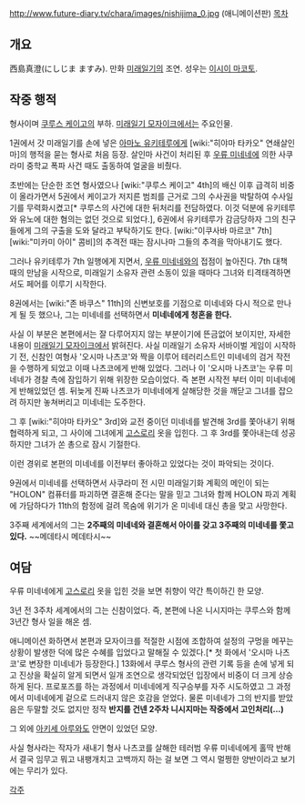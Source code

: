 http://www.future-diary.tv/chara/images/nishijima_0.jpg
(애니메이션판)
[[목차]]
== 개요 ==

西島真澄(にしじま ますみ). 만화 [[미래일기]]의 조연. 성우는 [[이시이 마코토]].

== 작중 행적 ==

형사이며 [[쿠루스 케이고]]의 부하. [[미래일기 모자이크]]에서는 주요인물.

1권에서 갓 미래일기를 손에 넣은 [[아마노 유키테루]]에게 [wiki:"히야마 타카오" 연쇄살인마]의 행적을 묻는 형사로 처음 등장. 살인마 사건이 처리된 후 [[우류 미네네]]에 의한 사쿠라미 중학교 폭파 사건 때도 출동하여 얼굴을 비췄다. 

초반에는 단순한 조연 형사였으나 [wiki:"쿠루스 케이고" 4th]의 배신 이후 급격히 비중이 올라가면서 5권에서 케이고가 저지른 범죄를 근거로 그의 수사권을 박탈하여 수사일기를 무력화시켰고[* 쿠루스의 사건에 대한 뒤처리를 전담하였다. 이것 덕분에 유키테루와 유노에 대한 혐의는 없던 것으로 되었다.], 6권에서 유키테루가 감금당하자 그의 친구들에게 그의 구출을 도와 달라고 부탁하기도 한다. [wiki:"이쿠사바 마르코" 7th] [wiki:"미카미 아이" 콤비]의 추격전 때는 잠시나마 그들의 추격을 막아내기도 했다.

그러나 유키테루가 7th 일행에게 지면서, [[우류 미네네]]와의 접점이 높아진다. 7th 대책 때의 만남을 시작으로, 미래일기 소유자 관련 소동이 있을 때마다 그녀와 티격태격하면서도 페어를 이루기 시작한다.

8권에서는 [wiki:"존 바쿠스" 11th]의 신변보호를 기점으로 미네네와 다시 적으로 만나게 될 듯 했으나, 그는 미네네를 선택하면서 '''미네네에게 청혼을 한다.'''

사실 이 부분은 본편에서는 잘 다루어지지 않는 부분이기에 뜬금없어 보이지만, 자세한 내용이 [[미래일기 모자이크]]에서 밝혀진다. 사실 미래일기 소유자 서바이벌 게임이 시작하기 전, 신참인 여형사 '오시마 나츠코'와 짝을 이루어 테러리스트인 미네네의 검거 작전을 수행하게 되었고 이때 나츠코에게 반해 있었다. 그러나 이 '오시마 나츠코'는 우류 미네네가 경찰 측에 잠입하기 위해 위장한 모습이었다. 즉 본편 시작전 부터 이미 미네네에게 반해있었던 셈. 뒤늦게 진짜 나츠코가 미네네에게 살해당한 것을 깨닫고 그녀를 잡으려 하지만 놓쳐버리고 미네네는 도주한다.

그 후 [wiki:"히야마 타카오" 3rd]와 교전 중이던 미네네를 발견해 3rd를 쫓아내기 위해 협력하게 되고, 그 사이에 그녀에게 [[고스로리]] 옷을 입힌다. 그 후 3rd를 쫓아내는데 성공하지만 그녀가 쏜 총으로 잠시 기절한다.

이런 경위로 본편의 미네네를 이전부터 좋아하고 있었다는 것이 파악되는 것이다.

9권에서 미네네를 선택하면서 사쿠라미 전 시민 미래일기화 계획의 메인이 되는 "HOLON" 컴퓨터를 파괴하면 결혼해 준다는 말을 믿고 그녀와 함께 HOLON 파괴 계획에 가담하다가 11th의 함정에 걸려 목숨에 위기가 온 미네네 대신 총을 맞고 사망한다.

3주째 세계에서의 그는 '''2주째의 미네네와 결혼해서 아이를 갖고 3주째의 미네네를 쫓고 있다.''' ~~메데타시 메데타시~~
== 여담 ==
우류 미네네에게 [[고스로리]] 옷을 입힌 것을 보면 취향이 약간 특이하긴 한 모양.

3년 전 3주차 세계에서의 그는 신참이었다. 즉, 본편에 나온 니시지마는 쿠루스와 함께 3년간 형사 일을 해온 셈.

애니메이션 화하면서 본편과 모자이크를 적절한 시점에 조합하여 설정의 구멍을 메꾸는 상황이 발생한 덕에 많은 수혜를 입었다고 말해질 수 있겠다.[* 첫 화에서 '오시마 나츠코'로 변장한 미네네가 등장한다.] 13화에서 쿠루스 형사의 관련 기록 등을 손에 넣게 되고 진상을 확실히 알게 되면서 일개 조연으로 생각되었던 입장에서 비중이 더 크게 상승하게 된다. 프로포즈를 하는 과정에서 미네네에게 직구승부를 자주 시도하였고 그 과정에서 미네네에게 겉으로 드러내지 않은 호감을 얻었다. 물론 미네네가 그의 반지를 받았음은 두말할 것도 없지만 정작 '''반지를 건넨 2주차 니시지마는 작중에서 고인처리(…)'''

그 외에 [[아키세 아루]]와도 안면이 있었던 모양.

사실 형사라는 작자가 새내기 형사 나츠코를 살해한 테러범 우류 미네네에게 홀딱 반해서 결국 임무고 뭐고 내팽개치고 고백까지 하는 걸 보면 그 역시 멀쩡한 양반이라고 보기에는 무리가 있다.

[[각주]]
